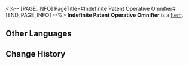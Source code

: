 <%-- [PAGE_INFO]
PageTitle=#Indefinite Patent Operative Omnifier#
[END_PAGE_INFO] --%>
{{Item Infobox
|title       = Indefinite Patent Operative Omnifier
|id          = 140468
|image       = Item Indefinite Patent Operative Omnifier.png
|type        = 
|invCategory = Missions
|rarity      = 3
|effect      = 
|description = This item is used to defend the legal rights of the great inventor Emmr... Ahem, well, to defend the legal rights of all creators in the cosmos.
}}
'''Indefinite Patent Operative Omnifier''' is a [[Item]].

==Other Languages==
{{Other Languages
|en   = Indefinite Patent Operative Omnifier
|zhs  = 长效专利捍卫一纸通
|zht  = 長效專利捍衛一紙通
|ja   = 長期特許防衛カード
|ko   = 장기 특허 보호서
|es   = Protección Indefinida de Patentes Íntegras
|fr   = Brevet de protection à long terme
|ru   = Подтверждение охраны патента
|th   = ใบคุ้มครองสิทธิบัตรระยะยาว
|vi   = Giấy Bảo Vệ Bằng Sáng Chế Dài Hạn
|de   = Langzeit-Schutzpatent
|id   = Kertas Pelindung Paten Jangka Panjang
|pt   = Omnificador Operativo de Patente Indefinida
}}

==Change History==
{{Change History|2.0}}